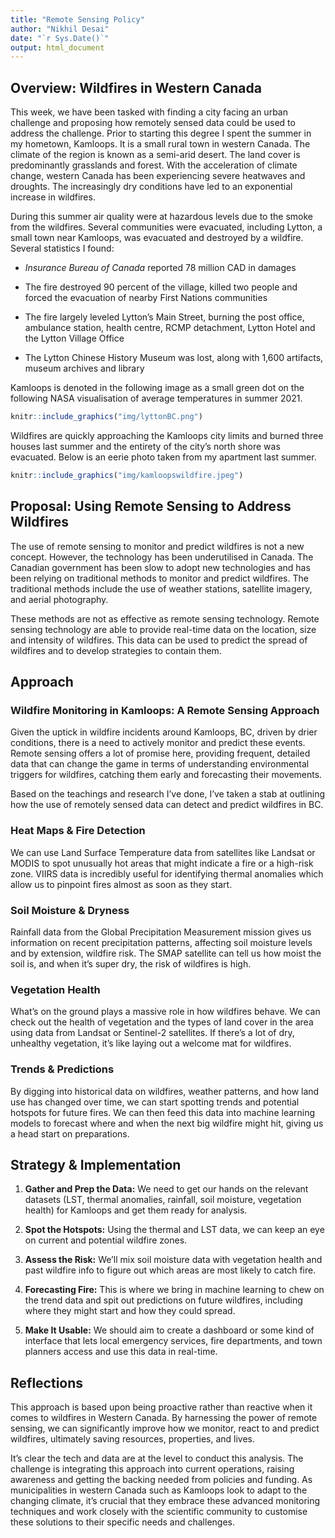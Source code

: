 ```yaml
---
title: "Remote Sensing Policy"
author: "Nikhil Desai"
date: "`r Sys.Date()`"
output: html_document
---
```


## Overview: Wildfires in Western Canada

This week, we have been tasked with finding a city facing an urban challenge and proposing how remotely sensed data could be used to address the challenge. Prior to starting this degree I spent the summer in my hometown, Kamloops. It is a small rural town in western Canada. The climate of the region is known as a semi-arid desert. The land cover is predominantly grasslands and forest. With the acceleration of climate change, western Canada has been experiencing severe heatwaves and droughts. The increasingly dry conditions have led to an exponential increase in wildfires.

During this summer air quality were at hazardous levels due to the smoke from the wildfires. Several communities were evacuated, including Lytton, a small town near Kamloops, was evacuated and destroyed by a wildfire. Several statistics I found:

-   *Insurance Bureau of Canada* reported 78 million CAD in damages

-   The fire destroyed 90 percent of the village, killed two people and forced the evacuation of nearby First Nations communities

-   The fire largely leveled Lytton's Main Street, burning the post office, ambulance station, health centre, RCMP detachment, Lytton Hotel and the Lytton Village Office

-   The Lytton Chinese History Museum was lost, along with 1,600 artifacts, museum archives and library

Kamloops is denoted in the following image as a small green dot on the following NASA visualisation of average temperatures in summer 2021.

```r
knitr::include_graphics("img/lyttonBC.png")
```

Wildfires are quickly approaching the Kamloops city limits and burned three houses last summer and the entirety of the city's north shore was evacuated. Below is an eerie photo taken from my apartment last summer.

```r
knitr::include_graphics("img/kamloopswildfire.jpeg")
```

## Proposal: Using Remote Sensing to Address Wildfires

The use of remote sensing to monitor and predict wildfires is not a new concept. However, the technology has been underutilised in Canada. The Canadian government has been slow to adopt new technologies and has been relying on traditional methods to monitor and predict wildfires. The traditional methods include the use of weather stations, satellite imagery, and aerial photography.

These methods are not as effective as remote sensing technology. Remote sensing technology are able to provide real-time data on the location, size and intensity of wildfires. This data can be used to predict the spread of wildfires and to develop strategies to contain them.

## Approach

### **Wildfire Monitoring in Kamloops: A Remote Sensing Approach**

Given the uptick in wildfire incidents around Kamloops, BC, driven by drier conditions, there is a need to actively monitor and predict these events. Remote sensing offers a lot of promise here, providing frequent, detailed data that can change the game in terms of understanding environmental triggers for wildfires, catching them early and forecasting their movements.

Based on the teachings and research I've done, I've taken a stab at outlining how the use of remotely sensed data can detect and predict wildfires in BC.

### **Heat Maps & Fire Detection**

We can use Land Surface Temperature data from satellites like Landsat or MODIS to spot unusually hot areas that might indicate a fire or a high-risk zone. VIIRS data is incredibly useful for identifying thermal anomalies which allow us to pinpoint fires almost as soon as they start.

### **Soil Moisture & Dryness**

Rainfall data from the Global Precipitation Measurement mission gives us information on recent precipitation patterns, affecting soil moisture levels and by extension, wildfire risk. The SMAP satellite can tell us how moist the soil is, and when it's super dry, the risk of wildfires is high.

### **Vegetation Health**

What's on the ground plays a massive role in how wildfires behave. We can check out the health of vegetation and the types of land cover in the area using data from Landsat or Sentinel-2 satellites. If there's a lot of dry, unhealthy vegetation, it's like laying out a welcome mat for wildfires.

### **Trends & Predictions**

By digging into historical data on wildfires, weather patterns, and how land use has changed over time, we can start spotting trends and potential hotspots for future fires. We can then feed this data into machine learning models to forecast where and when the next big wildfire might hit, giving us a head start on preparations.

## Strategy & Implementation

1.  **Gather and Prep the Data:** We need to get our hands on the relevant datasets (LST, thermal anomalies, rainfall, soil moisture, vegetation health) for Kamloops and get them ready for analysis.

2.  **Spot the Hotspots:** Using the thermal and LST data, we can keep an eye on current and potential wildfire zones.

3.  **Assess the Risk:** We'll mix soil moisture data with vegetation health and past wildfire info to figure out which areas are most likely to catch fire.

4.  **Forecasting Fire:** This is where we bring in machine learning to chew on the trend data and spit out predictions on future wildfires, including where they might start and how they could spread.

5.  **Make It Usable:** We should aim to create a dashboard or some kind of interface that lets local emergency services, fire departments, and town planners access and use this data in real-time.

## **Reflections**

This approach is based upon being proactive rather than reactive when it comes to wildfires in Western Canada. By harnessing the power of remote sensing, we can significantly improve how we monitor, react to and predict wildfires, ultimately saving resources, properties, and lives.

It's clear the tech and data are at the level to conduct this analysis. The challenge is integrating this approach into current operations, raising awareness and getting the backing needed from policies and funding. As municipalities in western Canada such as Kamloops look to adapt to the changing climate, it's crucial that they embrace these advanced monitoring techniques and work closely with the scientific community to customise these solutions to their specific needs and challenges.
